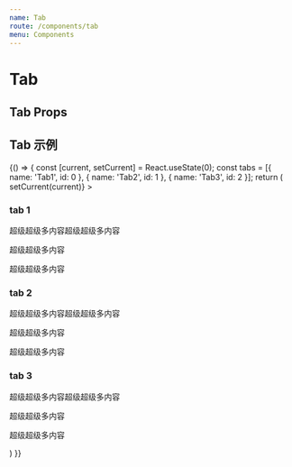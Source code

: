```yaml
---
name: Tab
route: /components/tab
menu: Components
---
```



# Tab

## Tab Props

<Props of={Tab} />

## Tab 示例
<Playground>
    {() => {
        const [current, setCurrent] = React.useState(0);
        const tabs = [{ name: 'Tab1', id: 0 }, { name: 'Tab2', id: 1 }, { name: 'Tab3', id: 2 }];
        return (
            <div style={{ padding: 20, fontSize: 14 }}>
            <Tab
                tabs={tabs}
                current={current}
                onTabChange={(current, item) => setCurrent(current)}
            >
                <div>
                    <h3>tab 1</h3>
                    <p>超级超级多内容超级超级多内容</p>
                    <p>超级超级多内容</p>
                    <p>超级超级多内容</p>
                </div>
                <div>
                    <h3>tab 2</h3>
                    <p>超级超级多内容超级超级多内容</p>
                    <p>超级超级多内容</p>
                    <p>超级超级多内容</p>
                </div>
                <div>
                    <h3>tab 3</h3>
                    <p>超级超级多内容超级超级多内容</p>
                    <p>超级超级多内容</p>
                    <p>超级超级多内容</p>
                </div>
            </Tab>
            </div>
        )
    }}
</Playground>
